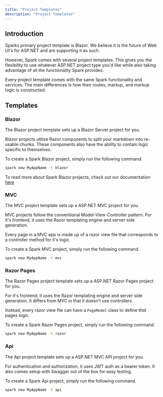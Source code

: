```yaml
---
title: "Project Templates"
description: "Project Templates"
---
```


## Introduction
Sparks primary project template is Blazor. We believe it is the future of Web UI's for ASP.NET and are supporting it as such.

However, Spark comes with several project templates. This gives you the flexibility to use whatever ASP.NET project type you'd like while also taking advantage of all the functionality Spark provides.

Every project template comes with the same Spark functionality and services. The main differences is how their routes, markup, and markup logic is constructed.

## Templates
### Blazor
The Blazor project template sets up a Blazor Server project for you.

Blazor projects utilize Razor components to split your markdown into re-usable chunks. These components also have the ability to contain logic specific to themselves.

To create a Spark Blazor project, simply run the following command.
```bash
spark new MyAppName -t blazor
```

To read more about Spark Blazor projects, check out our documentation [here](/docs/blazor)

### MVC
The MVC project template sets up a ASP.NET MVC project for you.

MVC projects follow the conventional Model-View-Controller pattern. For it's frontend, it uses the Razor templating engine and server side generation.

Every page in a MVC app is made up of a razor view file that corresponds to a controller method for it's logic.

To create a Spark MVC project, simply run the following command.
```bash
spark new MyAppName -t mvc
```

### Razor Pages
The Razor Pages project template sets up a ASP.NET Razor Pages project for you.

For it's frontend, it uses the Razor templating engine and server side generation. It differs from MVC in that it doesn't use controllers.

Instead, every razor view file can have a `PageModel` class to define that pages logic.

To create a Spark Razor Pages project, simply run the following command.
```bash
spark new MyAppName -t razor
```

### Api
The Api project template sets up a ASP.NET MVC API project for you.

For authentication and authorization, it uses JWT auth as a bearer token. It also comes setup with Swagger out of the box for easy testing.

To create a Spark Api project, simply run the following command.
```bash
spark new MyAppName -t api
```